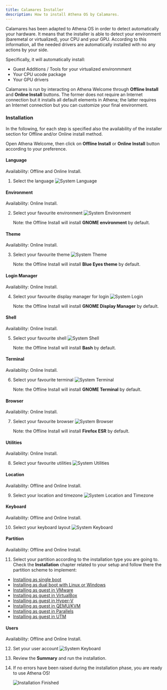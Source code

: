```yaml
---
title: Calamares Installer
description: How to install Athena OS by Calamares.
---
```


Calamares has been adapted to Athena OS in order to detect automatically your hardware. It means that the installer is able to detect your environment (baremetal or virtualized), your CPU and your GPU. According to this information, all the needed drivers are automatically installed with no any actions by your side.

Specifically, it will automatically install:
* Guest Additions / Tools for your virtualized environmment
* Your CPU ucode package
* Your GPU drivers

Calamares is run by interacting on Athena Welcome through **Offline Install** and **Online Install** buttons. The former does not require an Internet connection but it installs all default elements in Athena; the latter requires an Internet connection but you can customize your final environment.

### Installation

In the following, for each step is specified also the availability of the installer section for Offline and/or Online install method.

Open Athena Welcome, then click on **Offline Install** or **Online Install** button according to your preference.

#### Language
Availability: Offline and Online Install.

1. Select the language
   ![System Language](@assets/calamares-welcome-offline.png)

#### Environment
Availability: Online Install.

2. Select your favourite environment
   ![System Environment](@assets/calamares-environment.png)

   Note: the Offline Install will install **GNOME environment** by default.

#### Theme
Availability: Online Install.

3. Select your favourite theme
   ![System Theme](@assets/calamares-theme.png)

   Note: the Offline Install will install **Blue Eyes theme** by default.

#### Login Manager
Availability: Online Install.

4. Select your favourite display manager for login
   ![System Login](@assets/calamares-login.png)

   Note: the Offline Install will install **GNOME Display Manager** by default.

#### Shell
Availability: Online Install.

5. Select your favourite shell
   ![System Shell](@assets/calamares-shell.png)

   Note: the Offline Install will install **Bash** by default.

#### Terminal
Availability: Online Install.

6. Select your favourite terminal
   ![System Terminal](@assets/calamares-terminal.png)

   Note: the Offline Install will install **GNOME Terminal** by default.

#### Browser
Availability: Online Install.

7. Select your favourite browser
   ![System Browser](@assets/calamares-browser.png)

   Note: the Offline Install will install **Firefox ESR** by default.

#### Utilities
Availability: Online Install.

8. Select your favourite utilities
   ![System Utilities](@assets/calamares-utilities.png)

#### Location
Availability: Offline and Online Install.

9. Select your location and timezone
   ![System Location and Timezone](@assets/calamares-location.png)

#### Keyboard
Availability: Offline and Online Install.

10. Select your keyboard layout
   ![System Keyboard](@assets/calamares-keyboard.png)

#### Partition
Availability: Offline and Online Install.

11. Select your partition according to the installation type you are going to. Check the **Installation** chapter related to your setup and follow there the partition scheme to implement:
* [Installing as single boot](/en/installation/install-single-boot/#partitioning)
* [Installing as dual boot with Linux or Windows](/en/installation/install-dual-boot/#partitioning)
* [Installing as guest in VMware](/en/installation/install-guest-vmware/#partitioning)
* [Installing as guest in VirtualBox](/en/installation/install-guest-virtualbox/#partitioning)
* [Installing as guest in Hyper-V](/en/installation/install-guest-hyperv/#partitioning)
* [Installing as guest in QEMU/KVM](/en/installation/install-guest-qemu/#partitioning)
* [Installing as guest in Parallels](/en/installation/install-guest-parallels/#partitioning)
* [Installing as guest in UTM](/en/installation/install-guest-utm/#partitioning)

#### Users
Availability: Offline and Online Install.

12. Set your user account
   ![System Keyboard](@assets/calamares-users.png)

13. Review the **Summary** and run the installation.

14. If no errors have been raised during the installation phase, you are ready to use Athena OS!

    ![Installation Finished](@assets/calamares-finish.png)
